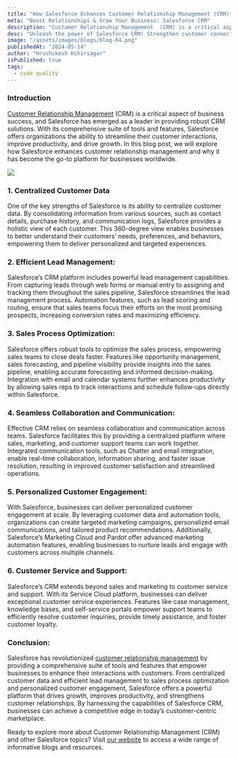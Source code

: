 ```yaml
---
title: "How Salesforce Enhances Customer Relationship Management (CRM)"
meta: "Boost Relationships & Grow Your Business: Salesforce CRM"
description: "Customer Relationship Management  (CRM) is a critical aspect of business success, and Salesforce has emerged as a leader in providing robust CRM solutions. With its comprehensive suite of tools and features, Salesforce offers organizations the ability to streamline their customer interactions, improve productivity, and drive growth."
desc: "Unleash the power of Salesforce CRM! Strengthen customer connections, streamline processes, and boost sales with the #1 CRM."
image: "/assets/images/blogs/blog-64.png"
publishedAt: "2024-05-14"
author: "Hrushikesh Kshirsagar"
isPublished: true
tags:
  - code quality
---
```


### Introduction

[Customer Relationship Management](http://www.cloudprism.in) (CRM) is a critical aspect of business success, and Salesforce has emerged as a leader in providing robust CRM solutions. With its comprehensive suite of tools and features, Salesforce offers organizations the ability to streamline their customer interactions, improve productivity, and drive growth. In this blog post, we will explore how Salesforce enhances customer relationship management and why it has become the go-to platform for businesses worldwide.

<Image src="/assets/images/blogs/blog-65.png" />

### 1. Centralized Customer Data

One of the key strengths of Salesforce is its ability to centralize customer data. By consolidating information from various sources, such as contact details, purchase history, and communication logs, Salesforce provides a holistic view of each customer. This 360-degree view enables businesses to better understand their customers’ needs, preferences, and behaviors, empowering them to deliver personalized and targeted experiences.

### 2. Efficient Lead Management:

Salesforce’s CRM platform includes powerful lead management capabilities. From capturing leads through web forms or manual entry to assigning and tracking them throughout the sales pipeline, Salesforce streamlines the lead management process. Automation features, such as lead scoring and routing, ensure that sales teams focus their efforts on the most promising prospects, increasing conversion rates and maximizing efficiency.

### 3. Sales Process Optimization:

Salesforce offers robust tools to optimize the sales process, empowering sales teams to close deals faster. Features like opportunity management, sales forecasting, and pipeline visibility provide insights into the sales pipeline, enabling accurate forecasting and informed decision-making. Integration with email and calendar systems further enhances productivity by allowing sales reps to track interactions and schedule follow-ups directly within Salesforce.

### 4. Seamless Collaboration and Communication:

Effective CRM relies on seamless collaboration and communication across teams. Salesforce facilitates this by providing a centralized platform where sales, marketing, and customer support teams can work together. Integrated communication tools, such as Chatter and email integration, enable real-time collaboration, information sharing, and faster issue resolution, resulting in improved customer satisfaction and streamlined operations.

### 5. Personalized Customer Engagement:

With Salesforce, businesses can deliver personalized customer engagement at scale. By leveraging customer data and automation tools, organizations can create targeted marketing campaigns, personalized email communications, and tailored product recommendations. Additionally, Salesforce’s Marketing Cloud and Pardot offer advanced marketing automation features, enabling businesses to nurture leads and engage with customers across multiple channels.

### 6. Customer Service and Support:

Salesforce’s CRM extends beyond sales and marketing to customer service and support. With its Service Cloud platform, businesses can deliver exceptional customer service experiences. Features like case management, knowledge bases, and self-service portals empower support teams to efficiently resolve customer inquiries, provide timely assistance, and foster customer loyalty.

### Conclusion:

Salesforce has revolutionized [customer relationship management](http://www.cloudprism.in) by providing a comprehensive suite of tools and features that empower businesses to enhance their interactions with customers. From centralized customer data and efficient lead management to sales process optimization and personalized customer engagement, Salesforce offers a powerful platform that drives growth, improves productivity, and strengthens customer relationships. By harnessing the capabilities of Salesforce CRM, businesses can achieve a competitive edge in today’s customer-centric marketplace.

Ready to explore more about Customer Relationship Management (CRM) and other Salesforce topics? Visit [our website](https://blog.cloudprism.in/) to access a wide range of informative blogs and resources.
